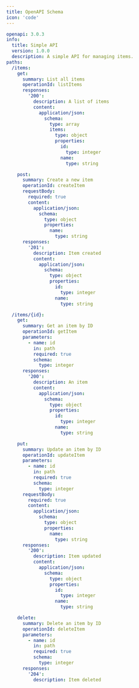 ```yaml
---
title: OpenAPI Schema
icon: 'code'
---
```


```yaml OpenAPI.yaml
openapi: 3.0.3
info:
  title: Simple API
  version: 1.0.0
  description: A simple API for managing items.
paths:
  /items:
    get:
      summary: List all items
      operationId: listItems
      responses:
        '200':
          description: A list of items
          content:
            application/json:
              schema:
                type: array
                items:
                  type: object
                  properties:
                    id:
                      type: integer
                    name:
                      type: string

    post:
      summary: Create a new item
      operationId: createItem
      requestBody:
        required: true
        content:
          application/json:
            schema:
              type: object
              properties:
                name:
                  type: string
      responses:
        '201':
          description: Item created
          content:
            application/json:
              schema:
                type: object
                properties:
                  id:
                    type: integer
                  name:
                    type: string

  /items/{id}:
    get:
      summary: Get an item by ID
      operationId: getItem
      parameters:
        - name: id
          in: path
          required: true
          schema:
            type: integer
      responses:
        '200':
          description: An item
          content:
            application/json:
              schema:
                type: object
                properties:
                  id:
                    type: integer
                  name:
                    type: string

    put:
      summary: Update an item by ID
      operationId: updateItem
      parameters:
        - name: id
          in: path
          required: true
          schema:
            type: integer
      requestBody:
        required: true
        content:
          application/json:
            schema:
              type: object
              properties:
                name:
                  type: string
      responses:
        '200':
          description: Item updated
          content:
            application/json:
              schema:
                type: object
                properties:
                  id:
                    type: integer
                  name:
                    type: string

    delete:
      summary: Delete an item by ID
      operationId: deleteItem
      parameters:
        - name: id
          in: path
          required: true
          schema:
            type: integer
      responses:
        '204':
          description: Item deleted
```